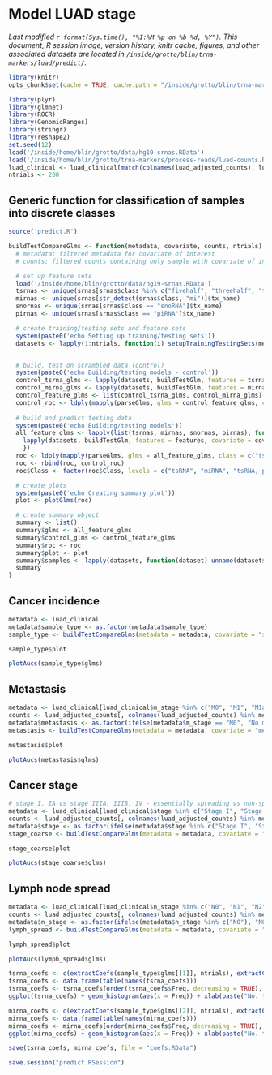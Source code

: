 # Model LUAD stage
_Last modified `r format(Sys.time(), "%I:%M %p on %b %d, %Y")`. This document, R session image, version history, knitr cache, figures, and other associated datasets are located in `/inside/grotto/blin/trna-markers/luad/predict/`._

```r
library(knitr)
opts_chunk$set(cache = TRUE, cache.path = "/inside/grotto/blin/trna-markers/luad/predict/cache/predict/", eval = TRUE, echo = TRUE, warning = FALSE, results = FALSE, message = FALSE, autodep = TRUE, dev = "png", dpi = 300)
```

```r
library(plyr)
library(glmnet)
library(ROCR)
library(GenomicRanges)
library(stringr)
library(reshape2)
set.seed(12)
load('/inside/home/blin/grotto/data/hg19-srnas.RData')
load('/inside/home/blin/grotto/trna-markers/process-reads/luad-counts.RData')
luad_clinical <- luad_clinical[match(colnames(luad_adjusted_counts), luad_clinical$barcode), ]
ntrials <- 200
```

## Generic function for classification of samples into discrete classes

```r
source('predict.R') 
```

```r
buildTestCompareGlms <- function(metadata, covariate, counts, ntrials) {
  # metadata: filtered metadata for covariate of interest
  # counts: filtered counts containing only sample with covariate of interest

  # set up feature sets
  load('/inside/home/blin/grotto/data/hg19-srnas.RData')
  tsrnas <- unique(srnas[srnas$class %in% c("fivehalf", "threehalf", "trailer")]$tx_name)
  mirnas <- unique(srnas[str_detect(srnas$class, "mi")]$tx_name)
  snornas <- unique(srnas[srnas$class == "snoRNA"]$tx_name)
  pirnas <- unique(srnas[srnas$class == "piRNA"]$tx_name)

  # create training/testing sets and feature sets
  system(paste0('echo Setting up training/testing sets'))
  datasets <- lapply(1:ntrials, function(i) setupTrainingTestingSets(metadata, covariate, counts))


  # build, test on scrambled data (control)
  system(paste0('echo Building/testing models - control'))
  control_tsrna_glms <- lapply(datasets, buildTestGlm, features = tsrnas, covariate = covariate, randomize = TRUE) # the same models are built twice, but the code is a lot cleaner this way
  control_mirna_glms <- lapply(datasets, buildTestGlm, features = mirnas, covariate = covariate, randomize = TRUE)
  control_feature_glms <- list(control_tsrna_glms, control_mirna_glms)
  control_roc <- ldply(mapply(parseGlms, glms = control_feature_glms, class = c("tsRNA, permuted", "miRNA, permuted"), SIMPLIFY = FALSE), identity)
  
  # build and predict testing data
  system(paste0('echo Building/testing models'))
  all_feature_glms <- lapply(list(tsrnas, mirnas, snornas, pirnas), function(features) {
  	lapply(datasets, buildTestGlm, features = features, covariate = covariate, randomize = FALSE)
  	})
  roc <- ldply(mapply(parseGlms, glms = all_feature_glms, class = c("tsRNA", "miRNA", "snoRNA", "piRNA"), SIMPLIFY = FALSE), identity)
  roc <- rbind(roc, control_roc)
  roc$Class <- factor(roc$Class, levels = c("tsRNA", "miRNA", "tsRNA, permuted", "snoRNA", "piRNA", "miRNA, permuted"))

  # create plots
  system(paste0('echo Creating summary plot'))
  plot <- plotGlms(roc)

  # create summary object
  summary <- list()
  summary$glms <- all_feature_glms
  summary$control_glms <- control_feature_glms
  summary$roc <- roc
  summary$plot <- plot
  summary$samples <- lapply(datasets, function(dataset) unname(dataset$participant_ids))
  summary
}

```

## Cancer incidence

```r
metadata <- luad_clinical
metadata$sample_type <- as.factor(metadata$sample_type)
sample_type <- buildTestCompareGlms(metadata = metadata, covariate = "sample_type", counts = luad_adjusted_counts, ntrials = ntrials)
```

```r
sample_type$plot
```

```r
plotAucs(sample_type$glms)
```

## Metastasis

```r
metadata <- luad_clinical[luad_clinical$m_stage %in% c("M0", "M1", "M1a", "M1b"), ]
counts <- luad_adjusted_counts[, colnames(luad_adjusted_counts) %in% metadata$barcode]
metadata$metastasis <- as.factor(ifelse(metadata$m_stage == "M0", "No metastasis" , "Metastasis"))
metastasis <- buildTestCompareGlms(metadata = metadata, covariate = "metastasis", counts = counts, ntrials = ntrials)
```

```r
metastasis$plot
```

```r
plotAucs(metastasis$glms)
```

## Cancer stage

```r
# stage I, IA vs stage IIIA, IIIB, IV - essentially spreading vs non-spreading
metadata <- luad_clinical[luad_clinical$stage %in% c("Stage I", "Stage IA", "Stage IIIA", "Stage IIIB", "Stage IV"), ]
counts <- luad_adjusted_counts[, colnames(luad_adjusted_counts) %in% metadata$barcode]
metadata$stage <- as.factor(ifelse(metadata$stage %in% c("Stage I", "Stage IA"), "Early stage" , "Late stage"))
stage_coarse <- buildTestCompareGlms(metadata = metadata, covariate = "stage", counts = counts, ntrials = ntrials)
```

```r
stage_coarse$plot
```

```r
plotAucs(stage_coarse$glms)
```

## Lymph node spread

```r
metadata <- luad_clinical[luad_clinical$n_stage %in% c("N0", "N1", "N2", "N3"), ]
counts <- luad_adjusted_counts[, colnames(luad_adjusted_counts) %in% metadata$barcode]
metadata$n_stage <- as.factor(ifelse(metadata$n_stage %in% c("N0"), "N0" , "N1+"))
lymph_spread <- buildTestCompareGlms(metadata = metadata, covariate = "n_stage", counts = counts, ntrials = ntrials)
```

```r
lymph_spread$plot
```

```r
plotAucs(lymph_spread$glms)
```

```r
tsrna_coefs <- c(extractCoefs(sample_type$glms[[1]], ntrials), extractCoefs(stage_coarse$glms[[1]], ntrials))
tsrna_coefs <- data.frame(table(names(tsrna_coefs)))
tsrna_coefs <- tsrna_coefs[order(tsrna_coefs$Freq, decreasing = TRUE), ]
ggplot(tsrna_coefs) + geom_histogram(aes(x = Freq)) + xlab(paste("No. times tsRNA selected in", ntrials, "GLMs"))

mirna_coefs <- c(extractCoefs(sample_type$glms[[2]], ntrials), extractCoefs(stage_coarse$glms[[2]], ntrials))
mirna_coefs <- data.frame(table(names(mirna_coefs)))
mirna_coefs <- mirna_coefs[order(mirna_coefs$Freq, decreasing = TRUE), ]
ggplot(mirna_coefs) + geom_histogram(aes(x = Freq)) + xlab(paste("No. times miRNA selected in", ntrials, "GLMs"))

save(tsrna_coefs, mirna_coefs, file = "coefs.RData")
```



```r
save.session("predict.RSession")
```

